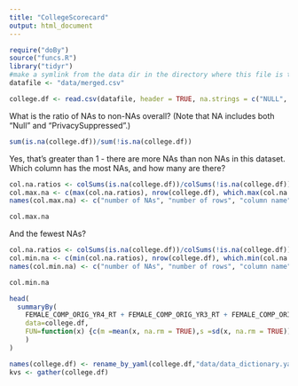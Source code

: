 ```yaml
---
title: "CollegeScorecard"
output: html_document
---
```


```r
require("doBy")
source("funcs.R")
library("tidyr")
#make a symlink from the data dir in the directory where this file is to the desired data file
datafile <- "data/merged.csv"
```


```r
college.df <- read.csv(datafile, header = TRUE, na.strings = c("NULL", "PrivacySuppressed"))
```

What is the ratio of NAs to non-NAs overall? (Note that NA includes both "Null" and "PrivacySuppressed".)
```r
sum(is.na(college.df))/sum(!is.na(college.df))
```

Yes, that's greater than 1 - there are more NAs than non NAs in this dataset. Which column has the most NAs, and how many are there?

```r
col.na.ratios <- colSums(is.na(college.df))/colSums(!is.na(college.df))
col.max.na <- c(max(col.na.ratios), nrow(college.df), which.max(col.na.ratios))
names(col.max.na) <- c("number of NAs", "number of rows", "column name")

col.max.na
```

And the fewest NAs?

```r
col.na.ratios <- colSums(is.na(college.df))/colSums(!is.na(college.df))
col.min.na <- c(min(col.na.ratios), nrow(college.df), which.min(col.na.ratios))
names(col.min.na) <- c("number of NAs", "number of rows", "column name")

col.min.na
```


```r
head(
  summaryBy(
    FEMALE_COMP_ORIG_YR4_RT + FEMALE_COMP_ORIG_YR3_RT + FEMALE_COMP_ORIG_YR2_RT + FEMALE_COMP_ORIG_YR6_RT + FEMALE_COMP_ORIG_YR8_RT ~ region + PREDDEG, 
    data=college.df,
    FUN=function(x) {c(m =mean(x, na.rm = TRUE),s =sd(x, na.rm = TRUE)) }
    )
)
```

```r
names(college.df) <- rename_by_yaml(college.df,"data/data_dictionary.yaml")
kvs <- gather(college.df)
```
